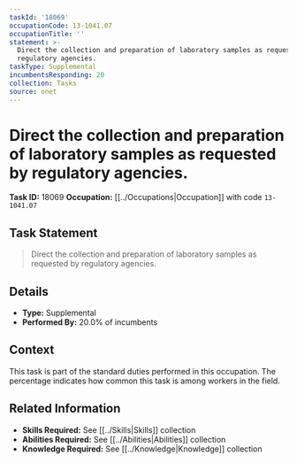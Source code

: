 ```yaml
---
taskId: '18069'
occupationCode: 13-1041.07
occupationTitle: ''
statement: >-
  Direct the collection and preparation of laboratory samples as requested by
  regulatory agencies.
taskType: Supplemental
incumbentsResponding: 20
collection: Tasks
source: onet
---
```

# Direct the collection and preparation of laboratory samples as requested by regulatory agencies.

**Task ID:** 18069
**Occupation:** [[../Occupations|Occupation]] with code `13-1041.07`

## Task Statement

> Direct the collection and preparation of laboratory samples as requested by regulatory agencies.

## Details

- **Type:** Supplemental
- **Performed By:** 20.0% of incumbents

## Context

This task is part of the standard duties performed in this occupation. The percentage indicates how common this task is among workers in the field.

## Related Information

- **Skills Required:** See [[../Skills|Skills]] collection
- **Abilities Required:** See [[../Abilities|Abilities]] collection
- **Knowledge Required:** See [[../Knowledge|Knowledge]] collection
